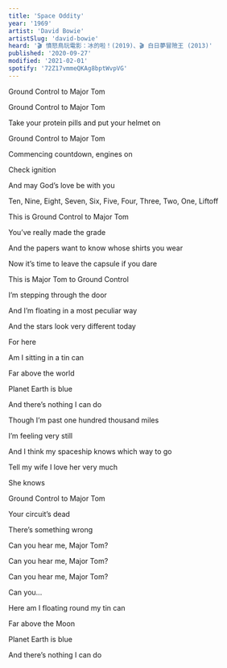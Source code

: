 ```yaml
---
title: 'Space Oddity'
year: '1969'
artist: 'David Bowie'
artistSlug: 'david-bowie'
heard: '🎬 憤怒鳥玩電影：冰的啦！(2019)、🎬 白日夢冒險王 (2013)'
published: '2020-09-27'
modified: '2021-02-01'
spotify: '72Z17vmmeQKAg8bptWvpVG'
---
```


<LyricSection>

Ground Control to Major Tom

Ground Control to Major Tom

Take your protein pills and put your helmet on

</LyricSection>

<LyricSection>

Ground Control to Major Tom

Commencing countdown, engines on

Check ignition

And may God&rsquo;s love be with you

</LyricSection>

<LyricSection>

Ten, Nine, Eight, Seven, Six, Five, Four, Three, Two, One, Liftoff

</LyricSection>

<LyricSection>

This is Ground Control to Major Tom

You&rsquo;ve really made the grade

And the papers want to know whose shirts you wear

Now it&rsquo;s time to leave the capsule if you dare

</LyricSection>

<LyricSection>

This is Major Tom to Ground Control

I&rsquo;m stepping through the door

And I&rsquo;m floating in a most peculiar way

And the stars look very different today

</LyricSection>

<LyricSection>

For here

Am I sitting in a tin can

Far above the world

Planet Earth is blue

And there&rsquo;s nothing I can do

</LyricSection>

<LyricSection>

Though I&rsquo;m past one hundred thousand miles

I&rsquo;m feeling very still

And I think my spaceship knows which way to go

Tell my wife I love her very much

She knows

</LyricSection>

<LyricSection>

Ground Control to Major Tom

Your circuit&rsquo;s dead

There&rsquo;s something wrong

Can you hear me, Major Tom?

Can you hear me, Major Tom?

Can you hear me, Major Tom?

Can you...

</LyricSection>

<LyricSection>

Here am I floating round my tin can

Far above the Moon

Planet Earth is blue

And there&rsquo;s nothing I can do

</LyricSection>

